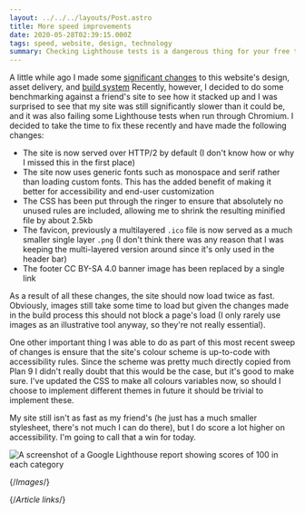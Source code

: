 ```yaml
---
layout: ../../../layouts/Post.astro
title: More speed improvements
date: 2020-05-28T02:39:15.000Z
tags: speed, website, design, technology
summary: Checking Lighthouse tests is a dangerous thing for your free time.
---
```


A little while ago I made some [significant changes][site-speed-improvements] to this website's design, asset delivery, and [build system][building-smarter] Recently, however, I decided to do some benchmarking against a friend's site to see how it stacked up and I was surprised to see that my site was still significantly slower than it could be, and it was also failing some Lighthouse tests when run through Chromium. I decided to take the time to fix these recently and have made the following changes:

- The site is now served over HTTP/2 by default (I don't know how or why I missed this in the first place)
- The site now uses generic fonts such as monospace and serif rather than loading custom fonts. This has the
  added benefit of making it better for accessibility and end-user customization
- The CSS has been put through the ringer to ensure that absolutely no unused rules are included, allowing me
  to shrink the resulting minified file by about 2.5kb
- The favicon, previously a multilayered `.ico` file is now served as a much smaller single layer `.png` (I
  don't think there was any reason that I was keeping the multi-layered version around since it's only used
  in the header bar)
- The footer CC BY-SA 4.0 banner image has been replaced by a single link

As a result of all these changes, the site should now load twice as fast. Obviously, images still take some time to load but given the changes made in the build process this should not block a page's load (I only rarely use images as an illustrative tool anyway, so they're not really essential).

One other important thing I was able to do as part of this most recent sweep of changes is ensure that the site's colour scheme is up-to-code with accessibility rules. Since the scheme was pretty much directly copied from Plan 9 I didn't really doubt that this would be the case, but it's good to make sure. I've updated the CSS to make all colours variables now, so should I choose to implement different themes in future it should be trivial to implement these.

My site still isn't as fast as my friend's (he just has a much smaller stylesheet, there's not much I can do there), but I do score a lot higher on accessibility. I'm going to call that a win for today.

![A screenshot of a Google Lighthouse report showing scores of 100 in each category][lighthouse]

{/*Images*/}

[lighthouse]: https://rootkey.fra1.cdn.digitaloceanspaces.com/images/post_images/lighthouse.webp

{/*Article links*/}

[building-smarter]: ./building-smarter
[site-speed-improvements]: ./site-speed-improvements

